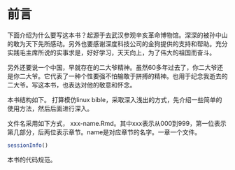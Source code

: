 # 前言 {-}



下面介绍为什么要写这本书？起源于去武汉参观辛亥革命博物馆。深深的被孙中山的敢为天下先所感动。另外也要感谢深度科技公司的金狗提供的支持和帮助。充分实践毛主席所说的实事求是，好好学习，天天向上，为了伟大的祖国而奋斗。

另外还要说一个中国，早就存在的二大爷精神。虽然60多年过去了，你二大爷还是你二大爷。它代表了一种个性要强不怕输敢于拼搏的精神。也用于纪念我逝去的二大爷。写这本书，也表达对他的敬意和怀念。

本书结构如下。 打算模仿linux bible，采取深入浅出的方式，先介绍一些简单的使用方法，然后后面进行深入。


文件名采用如下方式， xxx-name.Rmd。其中xxx表示从000到999，第一位表示第几部分，后两位表示章节。name是对应章节的名字。一章一个文件。

```r
sessionInfo()
```

本书的代码规范。



